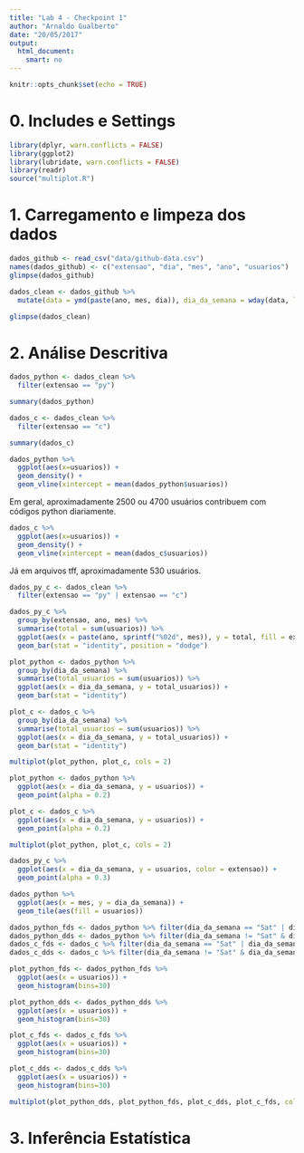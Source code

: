 ```yaml
---
title: "Lab 4 - Checkpoint 1"
author: "Arnaldo Gualberto"
date: "20/05/2017"
output: 
  html_document:
    smart: no
---
```


```r
knitr::opts_chunk$set(echo = TRUE)
```

# 0. Includes e Settings
```r
library(dplyr, warn.conflicts = FALSE)
library(ggplot2)
library(lubridate, warn.conflicts = FALSE)
library(readr)
source("multiplot.R")
```

# 1. Carregamento e limpeza dos dados
```r
dados_github <- read_csv("data/github-data.csv")
names(dados_github) <- c("extensao", "dia", "mes", "ano", "usuarios")
glimpse(dados_github)
```

```r
dados_clean <- dados_github %>%
  mutate(data = ymd(paste(ano, mes, dia)), dia_da_semana = wday(data, label = T))

glimpse(dados_clean)
```

# 2. Análise Descritiva

```r
dados_python <- dados_clean %>%
  filter(extensao == "py")

summary(dados_python)
```

```r
dados_c <- dados_clean %>%
  filter(extensao == "c")

summary(dados_c)
```

```r
dados_python %>%
  ggplot(aes(x=usuarios)) +
  geom_density() +
  geom_vline(xintercept = mean(dados_python$usuarios))
```

Em geral, aproximadamente 2500 ou 4700 usuários contribuem com códigos python diariamente.

```r
dados_c %>%
  ggplot(aes(x=usuarios)) +
  geom_density() +
  geom_vline(xintercept = mean(dados_c$usuarios))
```

Já em arquivos tff, aproximadamente 530 usuários.

```r
dados_py_c <- dados_clean %>%
  filter(extensao == "py" | extensao == "c")

dados_py_c %>%
  group_by(extensao, ano, mes) %>%
  summarise(total = sum(usuarios)) %>%
  ggplot(aes(x = paste(ano, sprintf("%02d", mes)), y = total, fill = extensao)) +
  geom_bar(stat = "identity", position = "dodge")

```


```r
plot_python <- dados_python %>%
  group_by(dia_da_semana) %>%
  summarise(total_usuarios = sum(usuarios)) %>%
  ggplot(aes(x = dia_da_semana, y = total_usuarios)) +
  geom_bar(stat = "identity")

plot_c <- dados_c %>%
  group_by(dia_da_semana) %>%
  summarise(total_usuarios = sum(usuarios)) %>%
  ggplot(aes(x = dia_da_semana, y = total_usuarios)) +
  geom_bar(stat = "identity")

multiplot(plot_python, plot_c, cols = 2)
```

```r
plot_python <- dados_python %>%
  ggplot(aes(x = dia_da_semana, y = usuarios)) +
  geom_point(alpha = 0.2)

plot_c <- dados_c %>%
  ggplot(aes(x = dia_da_semana, y = usuarios)) +
  geom_point(alpha = 0.2)

multiplot(plot_python, plot_c, cols = 2)
```

```r
dados_py_c %>%
  ggplot(aes(x = dia_da_semana, y = usuarios, color = extensao)) +
  geom_point(alpha = 0.3)
```

```r
dados_python %>%
  ggplot(aes(x = mes, y = dia_da_semana)) +
  geom_tile(aes(fill = usuarios)) 
```

```r
dados_python_fds <- dados_python %>% filter(dia_da_semana == "Sat" | dia_da_semana == "Sun")
dados_python_dds <- dados_python %>% filter(dia_da_semana != "Sat" & dia_da_semana != "Sun")
dados_c_fds <- dados_c %>% filter(dia_da_semana == "Sat" | dia_da_semana == "Sun")
dados_c_dds <- dados_c %>% filter(dia_da_semana != "Sat" & dia_da_semana != "Sun")

plot_python_fds <- dados_python_fds %>%
  ggplot(aes(x = usuarios)) +
  geom_histogram(bins=30)

plot_python_dds <- dados_python_dds %>%
  ggplot(aes(x = usuarios)) +
  geom_histogram(bins=30)

plot_c_fds <- dados_c_fds %>%
  ggplot(aes(x = usuarios)) +
  geom_histogram(bins=30)

plot_c_dds <- dados_c_dds %>%
  ggplot(aes(x = usuarios)) +
  geom_histogram(bins=30)

multiplot(plot_python_dds, plot_python_fds, plot_c_dds, plot_c_fds, cols = 2)
```


# 3. Inferência Estatística

